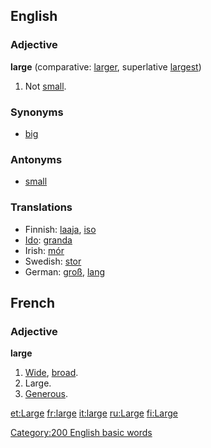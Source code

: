 ==English==

===Adjective===
'''large'''  (comparative: [[larger]], superlative [[largest]])
#Not [[small]].

===Synonyms===
*[[big]]

===Antonyms===
*[[small]]

=== Translations ===
*Finnish: [[laaja]], [[iso]]
*[[Ido]]: [[granda]]
*Irish: [[mór]]
*Swedish: [[stor]]
*German: [[groß]], [[lang]]

==French==
===Adjective===
'''large'''

#[[Wide]], [[broad]].
#Large.
#[[Generous]].

[[Category:200 English basic words]]

[[et:Large]]
[[fr:large]]
[[it:large]]
[[ru:Large]]
[[fi:Large]]